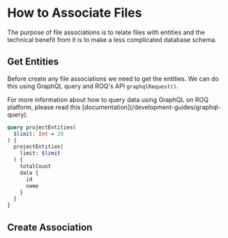 
# How to Associate Files

The purpose of file associations is to relate files with entities and the technical benefit from it is to make a less complicated database schema.


## Get Entities

Before create any file associations we need to get the entities. We can do this using GraphQL query and ROQ's API `graphqlRequest()`.

<Callout type="info">
For more information about how to query data using GraphQL on ROQ platform, please read this [documentation](/development-guides/graphql-query).
</Callout>


```graphql
query projectEntities(
  $limit: Int = 20
) {
  projectEntities(
    limit: $limit
  ) {
    totalCount
    data {
      id 
      name
    }
  }
}
```


## Create Association

## 